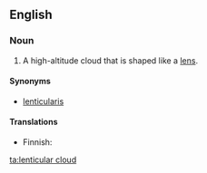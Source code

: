 ==English==

===Noun===
{{wikipedia}}
{{en-noun|head=[[lenticular]] [[cloud]]}}

# {{context|meteorology|lang=en}} A high-altitude cloud that is shaped like a [[lens]].

====Synonyms====
*[[lenticularis]]

====Translations====
{{trans-top|type of cloud}}
*Finnish: {{t-|fi|mantelipilvi}}
{{trans-mid}}
{{trans-bottom}}

[[ta:lenticular cloud]]
